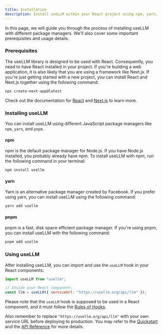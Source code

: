 ```yaml
---
title: Installation
description: Install useLLM within your React project using npm, yarn, or pnpm
---
```


In this page, we will guide you through the process of installing useLLM with different
package managers. We'll also cover some important prerequisites and usage details.

### Prerequisites

The useLLM library is designed to be used with React. Consequently, you need to have
React installed in your project. If you're building a web application, it is also likely
that you are using a framework like Next.js. If you're just getting started with a new
project, you can install React and Next.js together using the following command:

```bash
npx create-next-app@latest
```

Check out the documentation for [React](https://react.dev/) and [Next.js](https://nextjs.org/docs) to learn more.

### Installing useLLM

You can install useLLM using different JavaScript package managers like `npm`, `yarn`,
and `pnpm`.

#### npm

npm is the default package manager for Node.js. If you have Node.js installed,
you probably already have npm. To install useLLM with npm, run the following
command in your terminal:

```bash
npm install usellm
```

#### yarn

Yarn is an alternative package manager created by Facebook. If you prefer using
yarn, you can install useLLM using the following command:

```bash
yarn add usellm
```

#### pnpm

pnpm is a fast, disk space efficient package manager. If you're using pnpm,
you can install useLLM with the following command:

```bash
pnpm add usellm
```

### Using useLLM

After installing useLLM, you can import and use the `useLLM` hook in your React components:

```javascript
import useLLM from "usellm";

// Inside your React component:
const llm = useLLM({ serviceUrl: "https://usellm.org/api/llm" });
```

Please note that the `useLLM` hook is supposed to be used in a React component,
and it must follow the [Rules of Hooks](https://react.dev/warnings/invalid-hook-call-warning).

Also remember to replace `"https://usellm.org/api/llm"` with your own service URL before deploying to production.
You may refer to the [Quickstart](https://usellm.org/docs) and the
[API Reference](https://usellm.org/docs/api-reference/usellm-hook) for more details.
